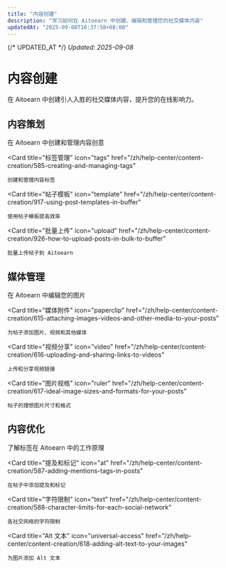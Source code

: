 ```yaml
---
title: "内容创建"
description: "学习如何在 Aitoearn 中创建、编辑和管理您的社交媒体内容"
updatedAt: "2025-09-08T16:37:58+08:00"
---
```

{/* UPDATED_AT */}
_Updated: 2025-09-08_

# 内容创建

在 Aitoearn 中创建引人入胜的社交媒体内容，提升您的在线影响力。

## 内容策划

<CardGroup cols={2}>
  <Card
    title="创意管理"
    icon="lightbulb"
    href="/zh/help-center/content-creation/589-creating-ideas-in-buffer"
  >
    在 Aitoearn 中创建和管理内容创意
  </Card>
  
  <Card
    title="标签管理"
    icon="tags"
    href="/zh/help-center/content-creation/585-creating-and-managing-tags"
  >
    创建和管理内容标签
  </Card>
  
  <Card
    title="帖子模板"
    icon="template"
    href="/zh/help-center/content-creation/917-using-post-templates-in-buffer"
  >
    使用帖子模板提高效率
  </Card>
  
  <Card
    title="批量上传"
    icon="upload"
    href="/zh/help-center/content-creation/926-how-to-upload-posts-in-bulk-to-buffer"
  >
    批量上传帖子到 Aitoearn
  </Card>
</CardGroup>

## 媒体管理

<CardGroup cols={2}>
  <Card
    title="图片编辑"
    icon="image"
    href="/zh/help-center/content-creation/614-editing-your-images-in-buffer"
  >
    在 Aitoearn 中编辑您的图片
  </Card>
  
  <Card
    title="媒体附件"
    icon="paperclip"
    href="/zh/help-center/content-creation/615-attaching-images-videos-and-other-media-to-your-posts"
  >
    为帖子添加图片、视频和其他媒体
  </Card>
  
  <Card
    title="视频分享"
    icon="video"
    href="/zh/help-center/content-creation/616-uploading-and-sharing-links-to-videos"
  >
    上传和分享视频链接
  </Card>
  
  <Card
    title="图片规格"
    icon="ruler"
    href="/zh/help-center/content-creation/617-ideal-image-sizes-and-formats-for-your-posts"
  >
    帖子的理想图片尺寸和格式
  </Card>
</CardGroup>

## 内容优化

<CardGroup cols={2}>
  <Card
    title="标签策略"
    icon="hashtag"
    href="/zh/help-center/content-creation/586-how-hashtags-work-in-buffer"
  >
    了解标签在 Aitoearn 中的工作原理
  </Card>
  
  <Card
    title="提及和标记"
    icon="at"
    href="/zh/help-center/content-creation/587-adding-mentions-tags-in-posts"
  >
    在帖子中添加提及和标记
  </Card>
  
  <Card
    title="字符限制"
    icon="text"
    href="/zh/help-center/content-creation/588-character-limits-for-each-social-network"
  >
    各社交网络的字符限制
  </Card>
  
  <Card
    title="Alt 文本"
    icon="universal-access"
    href="/zh/help-center/content-creation/618-adding-alt-text-to-your-images"
  >
    为图片添加 Alt 文本
  </Card>
</CardGroup>
